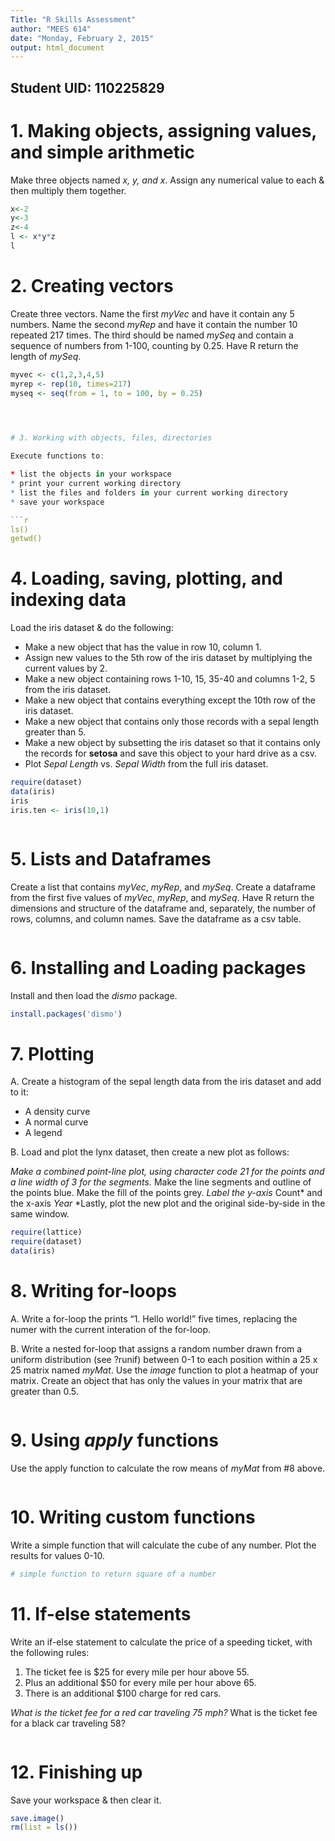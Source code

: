 ```yaml
---
Title: "R Skills Assessment"
author: "MEES 614"
date: "Monday, February 2, 2015"
output: html_document
---
```


## Student UID: 110225829

# 1. Making objects, assigning values, and simple arithmetic

Make three objects named *x, y, and x*.  Assign any numerical value to each & then multiply them together.
```r
x<-2
y<-3
z<-4
l <- x*y*z
l

```

# 2. Creating vectors

Create three vectors. Name the first *myVec* and have it contain any 5 numbers. Name the second *myRep* and have it contain the number 10 repeated 217 times. The third should be named *mySeq* and contain a sequence of numbers from 1-100, counting by 0.25. Have R return the length of *mySeq*.
```r
myvec <- c(1,2,3,4,5)
myrep <- rep(10, times=217)
myseq <- seq(from = 1, to = 100, by = 0.25)




# 3. Working with objects, files, directories 
 
Execute functions to:

* list the objects in your workspace
* print your current working directory
* list the files and folders in your current working directory
* save your workspace

```r
ls()
getwd()


```

# 4. Loading, saving, plotting, and indexing data 

Load the iris dataset & do the following:

  * Make a new object that has the value in row 10, column 1.
  * Assign new values to the 5th row of the iris dataset by multiplying the current values by 2.
  * Make a new object containing rows 1-10, 15, 35-40 and columns 1-2, 5 from the iris dataset.
  * Make a new object that contains everything except the 10th row of the iris dataset.
  * Make a new object that contains only those records with a sepal length greater than 5.
  * Make a new object by subsetting the iris dataset so that it contains only the records for **setosa** and save this object to your hard drive as a csv. 
  * Plot *Sepal Length* vs. *Sepal Width* from the full iris dataset.

```r
require(dataset)
data(iris)
iris
iris.ten <- iris(10,1)



```

# 5. Lists and Dataframes 

Create a list that contains *myVec*, *myRep*, and *mySeq*. Create a dataframe from the first five values of *myVec*, *myRep*, and *mySeq*. Have R return the dimensions and structure of the dataframe and, separately, the number of rows, columns, and column names. Save the dataframe as a csv table.  
```r

```

# 6. Installing and Loading packages

Install and then load the *dismo* package.
```r
install.packages('dismo')
```

# 7. Plotting 

A. Create a histogram of the sepal length data from the iris dataset and add to it:

* A density curve
* A normal curve
* A legend

B. Load and plot the lynx dataset, then create a new plot as follows:

*Make a combined point-line plot, using character code 21 for the points and a line width of 3 for the segments.
*Make the line segments and outline of the points blue.  Make the fill of the points grey.
*Label the y-axis *Count* and the x-axis *Year*
*Lastly, plot the new plot and the original side-by-side in the same window.

```r
require(lattice)
require(dataset)
data(iris)
```

# 8. Writing for-loops

A. Write a for-loop the prints "1. Hello world!" five times, replacing the numer with the current interation of the for-loop.

B. Write a nested for-loop that assigns a random number drawn from a uniform distribution (see ?runif) between 0-1 to each position within a 25 x 25 matrix named *myMat*. Use the *image* function to plot a heatmap of your matrix. Create an object that has only the values in your matrix that are greater than 0.5.

```r

```

# 9. Using *apply* functions 

Use the apply function to calculate the row means of *myMat* from #8 above.
```r

```

# 10. Writing custom functions

Write a simple function that will calculate the cube of any number. Plot the results for values 0-10.

```r
# simple function to return square of a number

```

# 11. If-else statements

Write an if-else statement to calculate the price of a speeding ticket, with the following rules:

1. The ticket fee is $25 for every mile per hour above 55.
2. Plus an additional $50 for every mile per hour above 65. 
3. There is an additional $100 charge for red cars.

*What is the ticket fee for a red car traveling 75 mph?
*What is the ticket fee for a black car traveling 58?

```r

```

# 12. Finishing up

Save your workspace & then clear it.

```r
save.image()
rm(list = ls())


```



